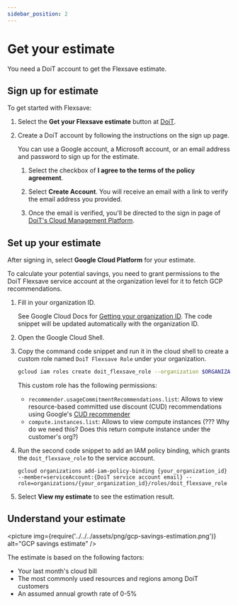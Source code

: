 ```yaml
---
sidebar_position: 2
---
```


# Get your estimate

You need a DoiT account to get the Flexsave estimate.

## Sign up for estimate

To get started with Flexsave:

1. Select the **Get your Flexsave estimate** button at [DoiT](https://app.doit-intl.com/signup/flexsave).

1. Create a DoiT account by following the instructions on the sign up page.

   You can use a Google account, a Microsoft account, or an email address and password to sign up for the estimate.

   1. Select the checkbox of **I agree to the terms of the policy agreement**.

   1. Select **Create Account**. You will receive an email with a link to verify the email address you provided.

   1. Once the email is verified, you'll be directed to the sign in page of [DoiT's Cloud Management Platform](https://app.doit-intl.com/login).

## Set up your estimate

After signing in, select **Google Cloud Platform** for your estimate.

To calculate your potential savings, you need to grant permissions to the DoiT Flexsave service account at the organization level for it to fetch GCP recommendations.

1. Fill in your organization ID.

   See Google Cloud Docs for [Getting your organization ID](https://cloud.google.com/resource-manager/docs/creating-managing-organization#retrieving_your_organization_id). The code snippet will be updated automatically with the organization ID.

1. Open the Google Cloud Shell.

1. Copy the command code snippet and run it in the cloud shell to create a custom role named `DoiT Flexsave Role` under your organization.

   ```bash
   gcloud iam roles create doit_flexsave_role --organization $ORGANIZATION_ID --title="DoiT Flexsave Role" --stage=GA --permissions=recommender.usageCommitmentRecommendations.list,compute.instances.list
   ```

   This custom role has the following permissions:

   - `recommender.usageCommitmentRecommendations.list`: Allows to view resource-based committed use discount (CUD) recommendations using Google's [CUD recommender](https://cloud.google.com/docs/cuds-recommender)
   - `compute.instances.list`: Allows to view compute instances (??? Why do we need this? Does this return compute instance under the customer's org?)

1. Run the second code snippet to add an IAM policy binding, which grants the `doit_flexsave_role` to the service account.

   ```
   gcloud organizations add-iam-policy-binding {your_organization_id} --member=serviceAccount:{DoiT service account email} --role=organizations/{your_organization_id}/roles/doit_flexsave_role
   ```

1. Select **View my estimate** to see the estimation result.

## Understand your estimate

<picture
  img={require('../../../assets/png/gcp-savings-estimation.png')}
  alt="GCP savings estimate"
/>

The estimate is based on the following factors:

- Your last month's cloud bill
- The most commonly used resources and regions among DoiT customers
- An assumed annual growth rate of 0-5%
